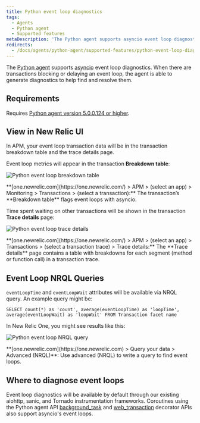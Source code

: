 ```yaml
---
title: Python event loop diagnostics
tags:
  - Agents
  - Python agent
  - Supported features
metaDescription: 'The Python agent supports asyncio event loop diagnostics, giving you insight into transactions delaying or blocking the completion of event loops.'
redirects:
  - /docs/agents/python-agent/supported-features/python-event-loop-diagnostics
---
```


The [Python agent](/docs/agents/python-agent/getting-started/introduction-new-relic-python) supports [asyncio](https://docs.python.org/3/library/asyncio.html) event loop diagnostics. When there are transactions blocking or delaying an event loop, the agent is able to generate diagnostics to help find and resolve them.

## Requirements

Requires [Python agent version 5.0.0.124 or higher](/docs/release-notes/agent-release-notes/python-release-notes).

## View in New Relic UI

In APM, your event loop transaction data will be in the transaction breakdown table and the trace details page.

Event loop metrics will appear in the transaction **Breakdown table**:

![Python event loop breakdown table](src/images/python-event-loop-breakdown-table.png 'python-event-loop-breakdown-table.png')

<figcaption>
  **[one.newrelic.com](https://one.newrelic.com/) > APM > (select an app) >
  Monitoring > Transactions > (select a transaction):** The transaction’s
  **Breakdown table** flags event loops with asyncio.
</figcaption>

Time spent waiting on other transactions will be shown in the transaction **Trace details** page:

![Python event loop trace details](src/images/python-event-loop-trace-details.png 'python-event-loop-trace-details.png')

<figcaption>
  **[one.newrelic.com](https://one.newrelic.com/) > APM > (select an app) >
  Transactions > (select a transaction trace) > Trace details:** The **Trace
  details** page contains a table with breakdowns for each segment (method or
  function call) in a transaction trace.
</figcaption>

## Event Loop NRQL Queries

`eventLoopTime` and `eventLoopWait` attributes will be available via NRQL query. An example query might be:

`SELECT count(*) as 'count', average(eventLoopTime) as 'loopTime', average(eventLoopWait) as 'loopWait' FROM Transaction facet name`

In New Relic One, you might see results like this:

![Python event loop NRQL query](src/images/python-event-loop-insights-table.png 'python-event-loop-insights-table.png')

<figcaption>
  **[one.newrelic.com](https://one.newrelic.com) > Query your data > Advanced
  (NRQL)**: Use advanced (NRQL) to write a query to find event loops.
</figcaption>

## Where to diagnose event loops

Event loop diagnostics will be available by default through our existing aiohttp, sanic, and Tornado instrumentation frameworks. Coroutines using the Python agent API [background_task](/docs/agents/python-agent/python-agent-api/background_task) and [web_transaction](/docs/agents/python-agent/python-agent-api/webtransaction) decorator APIs also support asyncio's event loops.
